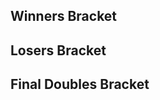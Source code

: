 {{DISPLAYTITLE:Super Smash Dimanches 12: Doubles Bracket}}{{SetGame|melee}}{{tabs static
|name1=Overview
|link1=Super Smash Dimanches/12
|name2=Singles Bracket
|link2=Super Smash Dimanches/12/Singles Bracket
|name3=Doubles Bracket
|link3=Super Smash Dimanches/12/Doubles Bracket
|This=3
}}
==Winners Bracket==
{{16DEDoublesWBracketA
<!-- ROUND 1 -->
|r1m1t1p1=Mahie |r1m1t1p1flag=fr
|r1m1t1p2=Samplay |r1m1t1p2flag=fr |r1m1t1score={{win}}
|r1m1t2p1=Bye |r1m1t2p1flag=
|r1m1t2p2=Bye |r1m1t2p2flag= |r1m1t2score=
|r1m1win=1

|r1m2t1p1=Tobide |r1m2t1p1flag=fr
|r1m2t1p2=Impade |r1m2t1p2flag=fr |r1m2t1score=2
|r1m2t2p1=Solo |r1m2t2p1flag=fr
|r1m2t2p2=OtaK_ |r1m2t2p2flag=fr |r1m2t2score=1
|r1m2win=1

|r1m3t1p1=Captain Love |r1m3t1p1flag=fr
|r1m3t1p2=Dero |r1m3t1p2flag=fr |r1m3t1score=2
|r1m3t2p1=Fish |r1m3t2p1flag=fr
|r1m3t2p2=Guriido |r1m3t2p2flag=fr |r1m3t2score=0
|r1m3win=1

|r1m4t1p1=Jiv |r1m4t1p1flag=fr
|r1m4t1p2=CHEN |r1m4t1p2flag=fr |r1m4t1score=2
|r1m4t2p1=PIAF |r1m4t2p1flag=fr
|r1m4t2p2=Zero351 |r1m4t2p2flag=fr |r1m4t2score=1
|r1m4win=1

|r1m5t1p1=Cyr |r1m5t1p1flag=fr
|r1m5t1p2=RAOUL |r1m5t1p2flag=fr |r1m5t1score={{win}}
|r1m5t2p1=Bye |r1m5t2p1flag=
|r1m5t2p2=Bye |r1m5t2p2flag= |r1m5t2score=
|r1m5win=1

|r1m6t1p1=Kafka |r1m6t1p1flag=us
|r1m6t1p2=Bobi |r1m6t1p2flag=fr |r1m6t1score=2
|r1m6t2p1=Apsu |r1m6t2p1flag=ve
|r1m6t2p2=Bam |r1m6t2p2flag=fr |r1m6t2score=0
|r1m6win=1

|r1m7t1p1=Michiganplato |r1m7t1p1flag=fr
|r1m7t1p2=StorMyu |r1m7t1p2flag=fr |r1m7t1score=2
|r1m7t2p1=asworghal |r1m7t2p1flag=fr
|r1m7t2p2=Deer |r1m7t2p2flag=fr |r1m7t2score=0
|r1m7win=1

|r1m8t1p1=Pachakamakk |r1m8t1p1flag=fr
|r1m8t1p2=Rach |r1m8t1p2flag=fr |r1m8t1score=2
|r1m8t2p1=kimchi |r1m8t2p1flag=fr
|r1m8t2p2=incruste |r1m8t2p2flag=fr |r1m8t2score=0
|r1m8win=1

<!-- ROUND 2 -->
|r2m1t1p1=Mahie |r2m1t1p1flag=fr
|r2m1t1p2=Samplay |r2m1t1p2flag=fr |r2m1t1score=2
|r2m1t2p1=Tobide |r2m1t2p1flag=fr
|r2m1t2p2=Impade |r2m1t2p2flag=fr |r2m1t2score=0
|r2m1win=1

|r2m2t1p1=Captain Love |r2m2t1p1flag=fr
|r2m2t1p2=Dero |r2m2t1p2flag=fr |r2m2t1score=2
|r2m2t2p1=Jiv |r2m2t2p1flag=fr
|r2m2t2p2=CHEN |r2m2t2p2flag=fr |r2m2t2score=1
|r2m2win=1

|r2m3t1p1=Cyr |r2m3t1p1flag=fr
|r2m3t1p2=RAOUL |r2m3t1p2flag=fr |r2m3t1score=2
|r2m3t2p1=Kafka |r2m3t2p1flag=us
|r2m3t2p2=Bobi |r2m3t2p2flag=fr |r2m3t2score=0
|r2m3win=1

|r2m4t1p1=Michiganplato |r2m4t1p1flag=fr
|r2m4t1p2=StorMyu |r2m4t1p2flag=fr |r2m4t1score=2
|r2m4t2p1=Pachakamakk |r2m4t2p1flag=fr
|r2m4t2p2=Rach |r2m4t2p2flag=fr |r2m4t2score=0
|r2m4win=1

<!-- ROUND 3 -->
|r3m1t1p1=Mahie |r3m1t1p1flag=fr
|r3m1t1p2=Samplay |r3m1t1p2flag=fr |r3m1t1score=2
|r3m1t2p1=Captain Love |r3m1t2p1flag=fr
|r3m1t2p2=Dero |r3m1t2p2flag=fr |r3m1t2score=0
|r3m1win=1

|r3m2t1p1=Cyr |r3m2t1p1flag=fr
|r3m2t1p2=RAOUL |r3m2t1p2flag=fr |r3m2t1score=2
|r3m2t2p1=Michiganplato |r3m2t2p1flag=fr
|r3m2t2p2=StorMyu |r3m2t2p2flag=fr |r3m2t2score=0
|r3m2win=1
}}
==Losers Bracket==
{{16DEDoublesLBracketSmwA
|tourneylink=Super Smash Dimanches/12
|tourneyname=Super Smash Dimanches 12
|l1placement=13-16
|l2placement=9-12
|l3placement=7-8
|l4placement=5-6

<!-- ROUND 1 -->
|l1m1t1p1=Bye |l1m1t1p1flag=
|l1m1t1p2=Bye |l1m1t1p2flag= |l1m1t1score=
|l1m1t2p1=Solo |l1m1t2p1flag=fr
|l1m1t2p2=OtaK_ |l1m1t2p2flag=fr |l1m1t2score={{win}}
|l1m1win=2

|l1m2t1p1=Fish |l1m2t1p1flag=fr
|l1m2t1p2=Guriido |l1m2t1p2flag=fr |l1m2t1score=2
|l1m2t2p1=PIAF |l1m2t2p1flag=fr
|l1m2t2p2=Zero351 |l1m2t2p2flag=fr |l1m2t2score=1
|l1m2win=1

|l1m3t1p1=Bye |l1m3t1p1flag=
|l1m3t1p2=Bye |l1m3t1p2flag= |l1m3t1score=
|l1m3t2p1=Apsu |l1m3t2p1flag=ve
|l1m3t2p2=Bam |l1m3t2p2flag=fr |l1m3t2score={{win}}
|l1m3win=2

|l1m4t1p1=asworghal |l1m4t1p1flag=fr
|l1m4t1p2=Deer |l1m4t1p2flag=fr |l1m4t1score=0
|l1m4t2p1=kimchi |l1m4t2p1flag=fr
|l1m4t2p2=incruste |l1m4t2p2flag=fr |l1m4t2score=2
|l1m4win=2

<!-- ROUND 2 -->
|l2m1t1p1=Pachakamakk |l2m1t1p1flag=fr
|l2m1t1p2=Rach |l2m1t1p2flag=fr |l2m1t1score=DQ
|l2m1t2p1=Solo |l2m1t2p1flag=fr
|l2m1t2p2=OtaK_ |l2m1t2p2flag=fr |l2m1t2score={{win}}
|l2m1win=2

|l2m2t1p1=Kafka |l2m2t1p1flag=us
|l2m2t1p2=Bobi |l2m2t1p2flag=fr |l2m2t1score=2
|l2m2t2p1=Fish |l2m2t2p1flag=fr
|l2m2t2p2=Guriido |l2m2t2p2flag=fr |l2m2t2score=0
|l2m2win=1

|l2m3t1p1=Jiv |l2m3t1p1flag=fr
|l2m3t1p2=CHEN |l2m3t1p2flag=fr |l2m3t1score=DQ
|l2m3t2p1=Apsu |l2m3t2p1flag=ve
|l2m3t2p2=Bam |l2m3t2p2flag=fr |l2m3t2score={{win}}
|l2m3win=2

|l2m4t1p1=Tobide |l2m4t1p1flag=fr
|l2m4t1p2=Impade |l2m4t1p2flag=fr |l2m4t1score=2
|l2m4t2p1=kimchi |l2m4t2p1flag=fr
|l2m4t2p2=incruste |l2m4t2p2flag=fr |l2m4t2score=0
|l2m4win=1

<!-- ROUND 3 -->
|l3m1t1p1=Solo |l3m1t1p1flag=fr
|l3m1t1p2=OtaK_ |l3m1t1p2flag=fr |l3m1t1score=0
|l3m1t2p1=Kafka |l3m1t2p1flag=us
|l3m1t2p2=Bobi |l3m1t2p2flag=fr |l3m1t2score=2
|l3m1win=2

|l3m2t1p1=Apsu |l3m2t1p1flag=ve
|l3m2t1p2=Bam |l3m2t1p2flag=fr |l3m2t1score=DQ
|l3m2t2p1=Tobide |l3m2t2p1flag=fr
|l3m2t2p2=Impade |l3m2t2p2flag=fr |l3m2t2score={{win}}
|l3m2win=2

<!-- ROUND 4 -->
|l4m1t1p1=Captain Love |l4m1t1p1flag=fr
|l4m1t1p2=Dero |l4m1t1p2flag=fr |l4m1t1score=DQ
|l4m1t2p1=Kafka |l4m1t2p1flag=us
|l4m1t2p2=Bobi |l4m1t2p2flag=fr |l4m1t2score={{win}}
|l4m1win=2

|l4m2t1p1=Michiganplato |l4m2t1p1flag=fr
|l4m2t1p2=StorMyu |l4m2t1p2flag=fr |l4m2t1score=DQ
|l4m2t2p1=Tobide |l4m2t2p1flag=fr
|l4m2t2p2=Impade |l4m2t2p2flag=fr |l4m2t2score={{win}}
|l4m2win=2
}}
==Final Doubles Bracket==
{{DEFinalDoublesSmwBracket
|tourneylink=Super Smash Dimanches/12
|tourneyname=Super Smash Dimanches 12
|l1placement=4
|r2placement=3
|r3loserplacement=2
|r3winnerplacement=1

<!-- FROM WINNERS -->
|r1m1t1p1=Mahie |r1m1t1p1flag=fr
|r1m1t1p2=Samplay |r1m1t1p2flag=fr |r1m1t1score=3
|r1m1t2p1=Cyr |r1m1t2p1flag=fr
|r1m1t2p2=RAOUL |r1m1t2p2flag=fr |r1m1t2score=1
|r1m1win=1

<!-- FROM LOSERS -->
|l1m1t1p1=Kafka |l1m1t1p1flag=us
|l1m1t1p2=Bobi |l1m1t1p2flag=fr |l1m1t1score=3
|l1m1t2p1=Tobide |l1m1t2p1flag=fr
|l1m1t2p2=Impade |l1m1t2p2flag=fr |l1m1t2score=0
|l1m1win=1

<!-- LOSERS FINALS -->
|r2m1t1p1=Cyr |r2m1t1p1flag=fr
|r2m1t1p2=RAOUL |r2m1t1p2flag=fr |r2m1t1score=3
|r2m1t2p1=Kafka |r2m1t2p1flag=us
|r2m1t2p2=Bobi |r2m1t2p2flag=fr |r2m1t2score=0
|r2m1win=1

<!-- GRAND FINALS -->
|r3m1t1p1=Mahie |r3m1t1p1flag=fr
|r3m1t1p2=Samplay |r3m1t1p2flag=fr |r3m1t1score=2 |r3m2t1score=3
|r3m1t2p1=Cyr |r3m1t2p1flag=fr
|r3m1t2p2=RAOUL |r3m1t2p2flag=fr |r3m1t2score=3 |r3m2t2score=0
|r3m1win=1
}}
